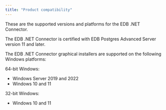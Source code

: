 ```yaml
---
title: "Product compatibility"
---
```


<div id="requirements_overview" class="registered_link"></div>

These are the supported versions and platforms for the EDB .NET Connector.

The EDB .NET Connector is certified with EDB Postgres Advanced Server version 11 and later.

The EDB .NET Connector graphical installers are supported on the following Windows platforms:

64-bit Windows:

-   Windows Server 2019 and 2022
-   Windows 10 and 11

32-bit Windows:

-   Windows 10 and 11
